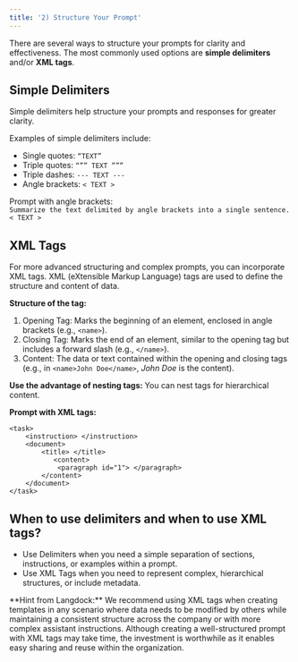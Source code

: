 ```yaml
---
title: '2) Structure Your Prompt'
---
```

There are several ways to structure your prompts for clarity and effectiveness. The most commonly used options are **simple delimiters** and/or **XML tags**.

## Simple Delimiters
Simple delimiters help structure your prompts and responses for greater clarity. 

Examples of simple delimiters include:
- Single quotes: `“TEXT”`
- Triple quotes: `“”” TEXT ”””`
- Triple dashes: `--- TEXT ---`
- Angle brackets: `< TEXT >`

Prompt with angle brackets:
<br />`Summarize the text delimited by angle brackets into a single sentence.`
<br />`< TEXT >`


## XML Tags
For more advanced structuring and complex prompts, you can incorporate XML tags. XML (eXtensible Markup Language) tags are used to define the structure and content of data.

**Structure of the tag:**
1. Opening Tag: Marks the beginning of an element, enclosed in angle brackets (e.g., `<name>`).
2. Closing Tag: Marks the end of an element, similar to the opening tag but includes a forward slash (e.g., `</name>`).
3. Content: The data or text contained within the opening and closing tags (e.g., in `<name>John Doe</name>`, _John Doe_ is the content).

**Use the advantage of nesting tags:**
You can nest tags for hierarchical content.

**Prompt with XML tags:**
```
<task>
    <instruction> </instruction>
    <document>
        <title> </title>
           <content>
            <paragraph id="1"> </paragraph>
        </content>
    </document>
</task>
```

## When to use delimiters and when to use XML tags?
- Use Delimiters when you need a simple separation of sections, instructions, or examples within a prompt.
- Use XML Tags when you need to represent complex, hierarchical structures, or include metadata.

<Tip>
**Hint from Langdock:** We recommend using XML tags when creating templates in any scenario where data needs to be modified by others while maintaining a consistent structure across the company or with more complex assistant instructions.
Although creating a well-structured prompt with XML tags may take time, the investment is worthwhile as it enables easy sharing and reuse within the organization.
</Tip>
